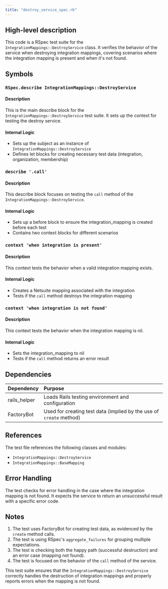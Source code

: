```yaml
---
title: "destroy_service_spec.rb"
---
```


## High-level description
This code is a RSpec test suite for the `IntegrationMappings::DestroyService` class. It verifies the behavior of the service when destroying integration mappings, covering scenarios where the integration mapping is present and when it's not found.

## Symbols

### `RSpec.describe IntegrationMappings::DestroyService`
#### Description
This is the main describe block for the `IntegrationMappings::DestroyService` test suite. It sets up the context for testing the destroy service.

#### Internal Logic
- Sets up the subject as an instance of `IntegrationMappings::DestroyService`
- Defines let blocks for creating necessary test data (integration, organization, membership)

### `describe '.call'`
#### Description
This describe block focuses on testing the `call` method of the `IntegrationMappings::DestroyService`.

#### Internal Logic
- Sets up a before block to ensure the integration_mapping is created before each test
- Contains two context blocks for different scenarios

### `context 'when integration is present'`
#### Description
This context tests the behavior when a valid integration mapping exists.

#### Internal Logic
- Creates a Netsuite mapping associated with the integration
- Tests if the `call` method destroys the integration mapping

### `context 'when integration is not found'`
#### Description
This context tests the behavior when the integration mapping is nil.

#### Internal Logic
- Sets the integration_mapping to nil
- Tests if the `call` method returns an error result

## Dependencies
| Dependency | Purpose |
|:-----------|:--------|
| rails_helper | Loads Rails testing environment and configuration |
| FactoryBot | Used for creating test data (implied by the use of `create` method) |

## References
The test file references the following classes and modules:
- `IntegrationMappings::DestroyService`
- `IntegrationMappings::BaseMapping`

## Error Handling
The test checks for error handling in the case where the integration mapping is not found. It expects the service to return an unsuccessful result with a specific error code.

## Notes
1. The test uses FactoryBot for creating test data, as evidenced by the `create` method calls.
2. The test is using RSpec's `aggregate_failures` for grouping multiple expectations.
3. The test is checking both the happy path (successful destruction) and an error case (mapping not found).
4. The test is focused on the behavior of the `call` method of the service.

This test suite ensures that the `IntegrationMappings::DestroyService` correctly handles the destruction of integration mappings and properly reports errors when the mapping is not found.